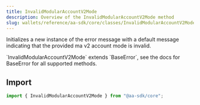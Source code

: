 ```yaml
---
title: InvalidModularAccountV2Mode
description: Overview of the InvalidModularAccountV2Mode method
slug: wallets/reference/aa-sdk/core/classes/InvalidModularAccountV2Mode/constructor
---
```


Initializes a new instance of the error message with a default message indicating that the provided ma v2 account mode is invalid.

<Note>
  `InvalidModularAccountV2Mode` extends `BaseError`, see the docs for BaseError
  for all supported methods.
</Note>

## Import

```ts
import { InvalidModularAccountV2Mode } from "@aa-sdk/core";
```
